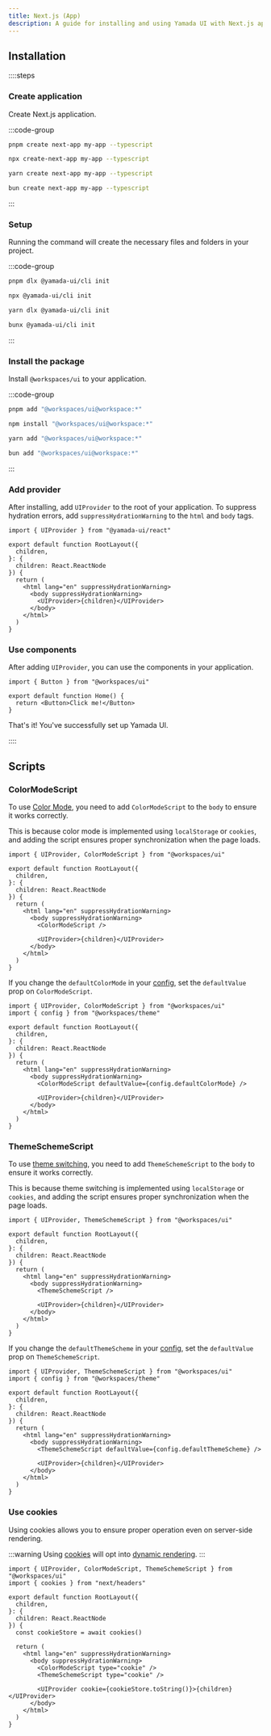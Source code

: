 ```yaml
---
title: Next.js (App)
description: A guide for installing and using Yamada UI with Next.js app directory.
---
```


## Installation

::::steps

### Create application

Create Next.js application.

:::code-group

```bash [pnpm]
pnpm create next-app my-app --typescript
```

```bash [npm]
npx create-next-app my-app --typescript
```

```bash [yarn]
yarn create next-app my-app --typescript
```

```bash [bun]
bun create next-app my-app --typescript
```

:::

### Setup

Running the command will create the necessary files and folders in your project.

:::code-group

```bash [pnpm]
pnpm dlx @yamada-ui/cli init
```

```bash [npm]
npx @yamada-ui/cli init
```

```bash [yarn]
yarn dlx @yamada-ui/cli init
```

```bash [bun]
bunx @yamada-ui/cli init
```

:::

### Install the package

Install `@workspaces/ui` to your application.

:::code-group

```bash [pnpm]
pnpm add "@workspaces/ui@workspace:*"
```

```bash [npm]
npm install "@workspaces/ui@workspace:*"
```

```bash [yarn]
yarn add "@workspaces/ui@workspace:*"
```

```bash [bun]
bun add "@workspaces/ui@workspace:*"
```

:::

### Add provider

After installing, add `UIProvider` to the root of your application.
To suppress hydration errors, add `suppressHydrationWarning` to the `html` and `body` tags.

```tsx title="layout.tsx" {1,9-11}
import { UIProvider } from "@yamada-ui/react"

export default function RootLayout({
  children,
}: {
  children: React.ReactNode
}) {
  return (
    <html lang="en" suppressHydrationWarning>
      <body suppressHydrationWarning>
        <UIProvider>{children}</UIProvider>
      </body>
    </html>
  )
}
```

### Use components

After adding `UIProvider`, you can use the components in your application.

```tsx title="page.tsx" {1,4}
import { Button } from "@workspaces/ui"

export default function Home() {
  return <Button>Click me!</Button>
}
```

That's it! You've successfully set up Yamada UI.

::::

## Scripts

### ColorModeScript

To use [Color Mode](/docs/theming/color-mode), you need to add `ColorModeScript` to the `body` to ensure it works correctly.

This is because color mode is implemented using `localStorage` or `cookies`, and adding the script ensures proper synchronization when the page loads.

```tsx title="layout.tsx" {1,11}
import { UIProvider, ColorModeScript } from "@workspaces/ui"

export default function RootLayout({
  children,
}: {
  children: React.ReactNode
}) {
  return (
    <html lang="en" suppressHydrationWarning>
      <body suppressHydrationWarning>
        <ColorModeScript />

        <UIProvider>{children}</UIProvider>
      </body>
    </html>
  )
}
```

If you change the `defaultColorMode` in your [config](/docs/theming/configuration/overview), set the `defaultValue` prop on `ColorModeScript`.

```tsx title="layout.tsx" {2,12}
import { UIProvider, ColorModeScript } from "@workspaces/ui"
import { config } from "@workspaces/theme"

export default function RootLayout({
  children,
}: {
  children: React.ReactNode
}) {
  return (
    <html lang="en" suppressHydrationWarning>
      <body suppressHydrationWarning>
        <ColorModeScript defaultValue={config.defaultColorMode} />

        <UIProvider>{children}</UIProvider>
      </body>
    </html>
  )
}
```

### ThemeSchemeScript

To use [theme switching](/docs/theming/switching-themes), you need to add `ThemeSchemeScript` to the `body` to ensure it works correctly.

This is because theme switching is implemented using `localStorage` or `cookies`, and adding the script ensures proper synchronization when the page loads.

```tsx title="layout.tsx" {1,11}
import { UIProvider, ThemeSchemeScript } from "@workspaces/ui"

export default function RootLayout({
  children,
}: {
  children: React.ReactNode
}) {
  return (
    <html lang="en" suppressHydrationWarning>
      <body suppressHydrationWarning>
        <ThemeSchemeScript />

        <UIProvider>{children}</UIProvider>
      </body>
    </html>
  )
}
```

If you change the `defaultThemeScheme` in your [config](/docs/theming/configuration/overview), set the `defaultValue` prop on `ThemeSchemeScript`.

```tsx title="layout.tsx" {2,12}
import { UIProvider, ThemeSchemeScript } from "@workspaces/ui"
import { config } from "@workspaces/theme"

export default function RootLayout({
  children,
}: {
  children: React.ReactNode
}) {
  return (
    <html lang="en" suppressHydrationWarning>
      <body suppressHydrationWarning>
        <ThemeSchemeScript defaultValue={config.defaultThemeScheme} />

        <UIProvider>{children}</UIProvider>
      </body>
    </html>
  )
}
```

### Use cookies

Using cookies allows you to ensure proper operation even on server-side rendering.

:::warning
Using [cookies](https://nextjs.org/docs/app/api-reference/functions/cookies) will opt into [dynamic rendering](https://nextjs.org/docs/app/getting-started/partial-prerendering#dynamic-rendering).
:::

```tsx title="layout.tsx" {2,9,14-17}
import { UIProvider, ColorModeScript, ThemeSchemeScript } from "@workspaces/ui"
import { cookies } from "next/headers"

export default function RootLayout({
  children,
}: {
  children: React.ReactNode
}) {
  const cookieStore = await cookies()

  return (
    <html lang="en" suppressHydrationWarning>
      <body suppressHydrationWarning>
        <ColorModeScript type="cookie" />
        <ThemeSchemeScript type="cookie" />

        <UIProvider cookie={cookieStore.toString()}>{children}</UIProvider>
      </body>
    </html>
  )
}
```
